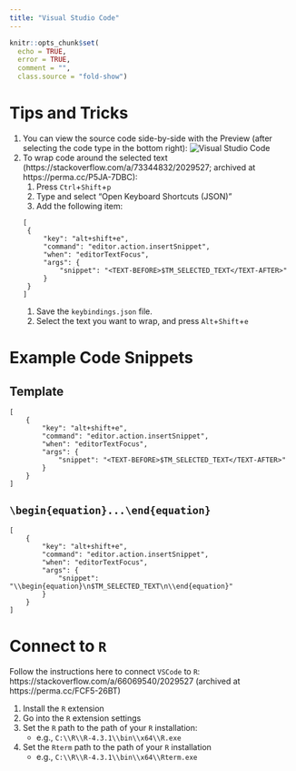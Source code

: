 ```yaml
---
title: "Visual Studio Code"
---
```


```r
knitr::opts_chunk$set(
  echo = TRUE,
  error = TRUE,
  comment = "",
  class.source = "fold-show")
```

# Tips and Tricks

1. You can view the source code side-by-side with the Preview (after selecting the code type in the bottom right):
![Visual Studio Code](images/vsCode.png)
1. To wrap code around the selected text (https://stackoverflow.com/a/73344832/2029527; archived at https://perma.cc/P5JA-7DBC):
    1. Press `Ctrl`+`Shift`+`p`
    1. Type and select "Open Keyboard Shortcuts (JSON)"
    1. Add the following item:
```
[
    {
        "key": "alt+shift+e",
        "command": "editor.action.insertSnippet",
        "when": "editorTextFocus",
        "args": {
            "snippet": "<TEXT-BEFORE>$TM_SELECTED_TEXT</TEXT-AFTER>"
        }
    }
]
```
    1. Save the `keybindings.json` file.
    1. Select the text you want to wrap, and press `Alt`+`Shift`+`e`

# Example Code Snippets

## Template

```
[
    {
        "key": "alt+shift+e",
        "command": "editor.action.insertSnippet",
        "when": "editorTextFocus",
        "args": {
            "snippet": "<TEXT-BEFORE>$TM_SELECTED_TEXT</TEXT-AFTER>"
        }
    }
]
```

##  `\begin{equation}...\end{equation}`

```
[
    {
        "key": "alt+shift+e",
        "command": "editor.action.insertSnippet",
        "when": "editorTextFocus",
        "args": {
            "snippet": "\\begin{equation}\n$TM_SELECTED_TEXT\n\\end{equation}"
        }
    }
]
```

# Connect to `R`

Follow the instructions here to connect `VSCode` to `R`:
https://stackoverflow.com/a/66069540/2029527 (archived at https://perma.cc/FCF5-26BT)

1. Install the `R` extension
1. Go into the `R` extension settings
1. Set the `R` path to the path of your `R` installation:
    - e.g., `C:\\R\\R-4.3.1\\bin\\x64\\R.exe`
1. Set the `Rterm` path to the path of your `R` installation
    - e.g., `C:\\R\\R-4.3.1\\bin\\x64\\Rterm.exe`
